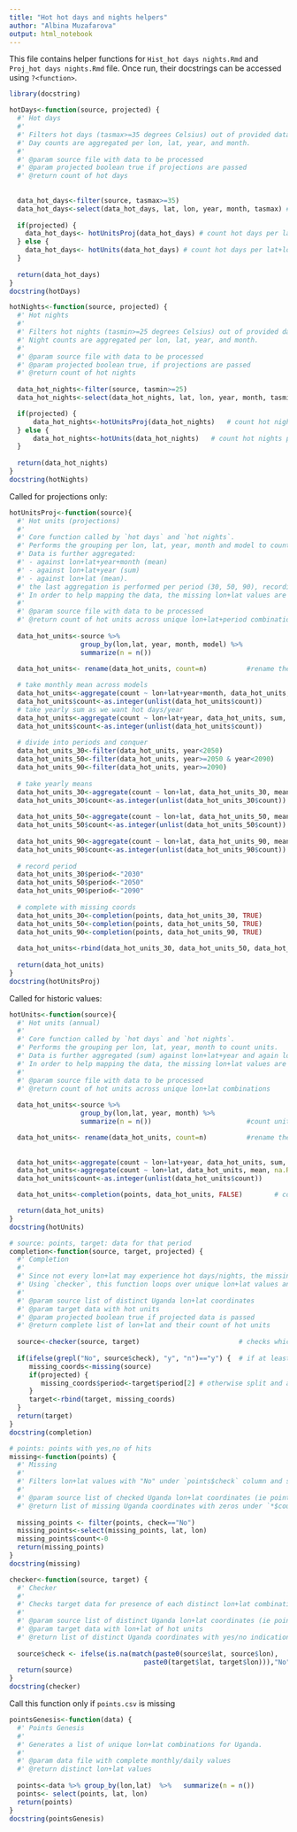 ```yaml
---
title: "Hot hot days and nights helpers"
author: "Albina Muzafarova"
output: html_notebook
---
```


This file contains helper functions for `Hist_hot days nights.Rmd` and `Proj_hot days nights.Rmd` file. Once run, their docstrings can be accessed using `?<function>`. 

```r
library(docstring)

hotDays<-function(source, projected) {
  #' Hot days
  #' 
  #' Filters hot days (tasmax>=35 degrees Celsius) out of provided data and counts them. 
  #' Day counts are aggregated per lon, lat, year, and month.
  #' 
  #' @param source file with data to be processed
  #' @param projected boolean true if projections are passed
  #' @return count of hot days
  
  
  data_hot_days<-filter(source, tasmax>=35) 
  data_hot_days<-select(data_hot_days, lat, lon, year, month, tasmax) #get rid of irrelevant columns
  
  if(projected) {
    data_hot_days<- hotUnitsProj(data_hot_days) # count hot days per lat+lon+year+month
  } else {
    data_hot_days<- hotUnits(data_hot_days) # count hot days per lat+lon+year+month
  }
  
  return(data_hot_days)
}
docstring(hotDays)
```

```r
hotNights<-function(source, projected) {
  #' Hot nights
  #' 
  #' Filters hot nights (tasmin>=25 degrees Celsius) out of provided data and counts them. 
  #' Night counts are aggregated per lon, lat, year, and month.
  #' 
  #' @param source file with data to be processed
  #' @param projected boolean true, if projections are passed
  #' @return count of hot nights
  
  data_hot_nights<-filter(source, tasmin>=25) 
  data_hot_nights<-select(data_hot_nights, lat, lon, year, month, tasmin)

  if(projected) {
      data_hot_nights<-hotUnitsProj(data_hot_nights)   # count hot nights per lat+lon+year+month
  } else {
      data_hot_nights<-hotUnits(data_hot_nights)   # count hot nights per lat+lon+year+month
  }
  
  return(data_hot_nights)
}
docstring(hotNights)
```

Called for projections only:

```r
hotUnitsProj<-function(source){
  #' Hot units (projections)
  #' 
  #' Core function called by `hot days` and `hot nights`. 
  #' Performs the grouping per lon, lat, year, month and model to count units. 
  #' Data is further aggregated:
  #' - against lon+lat+year+month (mean)
  #' - against lon+lat+year (sum)
  #' - against lon+lat (mean). 
  #' the last aggregation is performed per period (30, 50, 90), recording it. 
  #' In order to help mapping the data, the missing lon+lat values are added.
  #' 
  #' @param source file with data to be processed
  #' @return count of hot units across unique lon+lat+period combinations
  
  data_hot_units<-source %>% 
                  group_by(lon,lat, year, month, model) %>% 
                  summarize(n = n())

  data_hot_units<- rename(data_hot_units, count=n)          #rename the column to "count"
  
  # take monthly mean across models
  data_hot_units<-aggregate(count ~ lon+lat+year+month, data_hot_units, mean, na.rm=TRUE)
  data_hot_units$count<-as.integer(unlist(data_hot_units$count))     
  # take yearly sum as we want hot days/year
  data_hot_units<-aggregate(count ~ lon+lat+year, data_hot_units, sum, na.rm=TRUE)
  data_hot_units$count<-as.integer(unlist(data_hot_units$count)) 
  
  # divide into periods and conquer
  data_hot_units_30<-filter(data_hot_units, year<2050)
  data_hot_units_50<-filter(data_hot_units, year>=2050 & year<2090) 
  data_hot_units_90<-filter(data_hot_units, year>=2090)
  
  # take yearly means
  data_hot_units_30<-aggregate(count ~ lon+lat, data_hot_units_30, mean, na.RM=TRUE) 
  data_hot_units_30$count<-as.integer(unlist(data_hot_units_30$count))                    
  
  data_hot_units_50<-aggregate(count ~ lon+lat, data_hot_units_50, mean, na.RM=TRUE)
  data_hot_units_50$count<-as.integer(unlist(data_hot_units_50$count))
  
  data_hot_units_90<-aggregate(count ~ lon+lat, data_hot_units_90, mean, na.RM=TRUE)
  data_hot_units_90$count<-as.integer(unlist(data_hot_units_90$count))                   
  
  # record period
  data_hot_units_30$period<-"2030"
  data_hot_units_50$period<-"2050"
  data_hot_units_90$period<-"2090"
  
  # complete with missing coords
  data_hot_units_30<-completion(points, data_hot_units_30, TRUE)
  data_hot_units_50<-completion(points, data_hot_units_50, TRUE)
  data_hot_units_90<-completion(points, data_hot_units_90, TRUE)
  
  data_hot_units<-rbind(data_hot_units_30, data_hot_units_50, data_hot_units_90)
  
  return(data_hot_units)
}
docstring(hotUnitsProj)
```

Called for historic values:
```r
hotUnits<-function(source){
  #' Hot units (annual)
  #' 
  #' Core function called by `hot days` and `hot nights`. 
  #' Performs the grouping per lon, lat, year, month to count units. 
  #' Data is further aggregated (sum) against lon+lat+year and again lon+lat (mean). 
  #' In order to help mapping the data, the missing lon+lat values are added.
  #' 
  #' @param source file with data to be processed
  #' @return count of hot units across unique lon+lat combinations
  
  data_hot_units<-source %>% 
                  group_by(lon,lat, year, month) %>% 
                  summarize(n = n())                        #count units of concern

  data_hot_units<- rename(data_hot_units, count=n)          #rename the column to "count"
  
  
  data_hot_units<-aggregate(count ~ lon+lat+year, data_hot_units, sum, na.RM=TRUE)  # sums for each year
  data_hot_units<-aggregate(count ~ lon+lat, data_hot_units, mean, na.RM=TRUE)      # mean across years
  data_hot_units$count<-as.integer(unlist(data_hot_units$count))                    # convert double to int

  data_hot_units<-completion(points, data_hot_units, FALSE)        # complete with missing coords

  return(data_hot_units)
}
docstring(hotUnits)
```

```r
# source: points, target: data for that period
completion<-function(source, target, projected) { 
  #' Completion
  #' 
  #' Since not every lon+lat may experience hot days/nights, the missing coordinates need to be added. 
  #' Using `checker`, this function loops over unique lon+lat values and records them if missing. 
  #' 
  #' @param source list of distinct Uganda lon+lat coordinates
  #' @param target data with hot units 
  #' @param projected boolean true if projected data is passed
  #' @return complete list of lon+lat and their count of hot units
  
  source<-checker(source, target)                         # checks which lon+lat are missing
  
  if(ifelse(grepl("No", source$check), "y", "n")=="y") {  # if at least one is missing, record it
     missing_coords<-missing(source)
     if(projected) {
        missing_coords$period<-target$period[2] # otherwise split and add into the units part
     }
     target<-rbind(target, missing_coords)    
  }
  return(target)
}
docstring(completion)
```

```r
# points: points with yes,no of hits
missing<-function(points) {
  #' Missing
  #' 
  #' Filters lon+lat values with "No" under `points$check` column and set count of hot units to zero.
  #' 
  #' @param source list of checked Uganda lon+lat coordinates (ie points.csv)
  #' @return list of missing Uganda coordinates with zeros under `*$count` column.
  
  missing_points <- filter(points, check=="No") 
  missing_points<-select(missing_points, lat, lon)
  missing_points$count<-0
  return(missing_points)
}
docstring(missing)
```

```r
checker<-function(source, target) {
  #' Checker
  #' 
  #' Checks target data for presence of each distinct lon+lat combinations.
  #' 
  #' @param source list of distinct Uganda lon+lat coordinates (ie points.csv)
  #' @param target data with lon+lat of hot units 
  #' @return list of distinct Uganda coordinates with yes/no indication of their presence.
  
  source$check <- ifelse(is.na(match(paste0(source$lat, source$lon),  
                                  paste0(target$lat, target$lon))),"No", "Yes")
  return(source)
}
docstring(checker)
```


Call this function only if `points.csv` is missing
```r
pointsGenesis<-function(data) {
  #' Points Genesis
  #' 
  #' Generates a list of unique lon+lat combinations for Uganda.
  #' 
  #' @param data file with complete monthly/daily values
  #' @return distinct lon+lat values
  
  points<-data %>% group_by(lon,lat)  %>%   summarize(n = n())
  points<- select(points, lat, lon)
  return(points)
}
docstring(pointsGenesis)
```